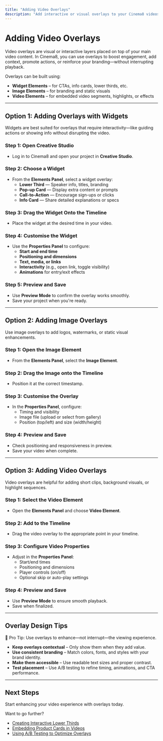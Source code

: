 ```yaml
---
title: "Adding Video Overlays"
description: "Add interactive or visual overlays to your Cinema8 videos using widgets, images, or video layers—without disrupting the viewer experience."
---
```



# Adding Video Overlays

Video overlays are visual or interactive layers placed on top of your main video content. In Cinema8, you can use overlays to boost engagement, add context, promote actions, or reinforce your branding—without interrupting playback.

Overlays can be built using:
- **Widget Elements** – for CTAs, info cards, lower thirds, etc.
- **Image Elements** – for branding and static visuals
- **Video Elements** – for embedded video segments, highlights, or effects

---

## Option 1: Adding Overlays with Widgets

Widgets are best suited for overlays that require interactivity—like guiding actions or showing info without disrupting the video.

<Steps>

### Step 1: Open Creative Studio

- Log in to Cinema8 and open your project in **Creative Studio**.

### Step 2: Choose a Widget

- From the **Elements Panel**, select a widget overlay:
  - **Lower Third** — Speaker info, titles, branding
  - **Pop-up Card** — Display extra content or prompts
  - **Call-to-Action** — Encourage sign-ups or clicks
  - **Info Card** — Share detailed explanations or specs

### Step 3: Drag the Widget Onto the Timeline

- Place the widget at the desired time in your video.

### Step 4: Customise the Widget

- Use the **Properties Panel** to configure:
  - **Start and end time**
  - **Positioning and dimensions**
  - **Text, media, or links**
  - **Interactivity** (e.g., open link, toggle visibility)
  - **Animations** for entry/exit effects

### Step 5: Preview and Save

- Use **Preview Mode** to confirm the overlay works smoothly.
- Save your project when you're ready.

</Steps>

---

## Option 2: Adding Image Overlays

Use image overlays to add logos, watermarks, or static visual enhancements.

<Steps>

### Step 1: Open the Image Element

- From the **Elements Panel**, select the **Image Element**.

### Step 2: Drag the Image onto the Timeline

- Position it at the correct timestamp.

### Step 3: Customise the Overlay

- In the **Properties Panel**, configure:
  - Timing and visibility
  - Image file (upload or select from gallery)
  - Position (top/left) and size (width/height)

### Step 4: Preview and Save

- Check positioning and responsiveness in preview.
- Save your video when complete.

</Steps>

---

## Option 3: Adding Video Overlays

Video overlays are helpful for adding short clips, background visuals, or highlight sequences.

<Steps>

### Step 1: Select the Video Element

- Open the **Elements Panel** and choose **Video Element**.

### Step 2: Add to the Timeline

- Drag the video overlay to the appropriate point in your timeline.

### Step 3: Configure Video Properties

- Adjust in the **Properties Panel**:
  - Start/end times
  - Positioning and dimensions
  - Player controls (on/off)
  - Optional skip or auto-play settings

### Step 4: Preview and Save

- Use **Preview Mode** to ensure smooth playback.
- Save when finalized.

</Steps>

---

## Overlay Design Tips

<Callout type="info">
🎯 Pro Tip: Use overlays to enhance—not interrupt—the viewing experience.
</Callout>

- **Keep overlays contextual** – Only show them when they add value.
- **Use consistent branding** – Match colors, fonts, and styles with your brand identity.
- **Make them accessible** – Use readable text sizes and proper contrast.
- **Test placement** – Use A/B testing to refine timing, animations, and CTA performance.

---

## Next Steps

Start enhancing your video experience with overlays today.

Want to go further?

- [Creating Interactive Lower Thirds](#)
- [Embedding Product Cards in Videos](#)
- [Using A/B Testing to Optimize Overlays](#)
